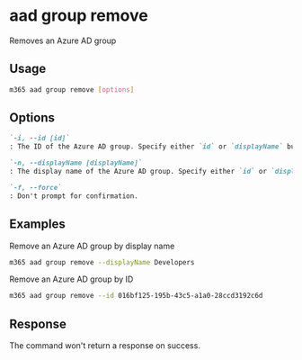
# aad group remove

Removes an Azure AD group

## Usage

```sh
m365 aad group remove [options]
```

## Options

```md definition-list
`-i, --id [id]`
: The ID of the Azure AD group. Specify either `id` or `displayName` but not both.

`-n, --displayName [displayName]`
: The display name of the Azure AD group. Specify either `id` or `displayName` but not both.

`-f, --force`
: Don't prompt for confirmation.
```

<Global />

## Examples

Remove an Azure AD group by display name

```sh
m365 aad group remove --displayName Developers
```

Remove an Azure AD group by ID

```sh
m365 aad group remove --id 016bf125-195b-43c5-a1a0-28ccd3192c6d
```

## Response

The command won't return a response on success.
